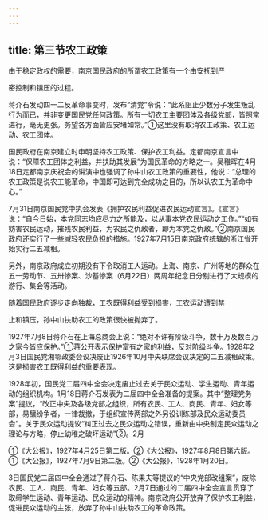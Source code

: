```yaml
---
---
---
```

title: 第三节农工政策
---



由于稳定政权的需要，南京国民政府的所谓农工政策有一个由安抚到严

密控制和镇压的过程。

蒋介石发动四一二反革命事变时，发布“清党”令说：“此系阻止少数分子发生叛乱行为而已，并非变更国民党任何政策。所有一切农工主要团体及各级党部，皆照常进行，毫无更张。务望各方面皆应安堵如常。”①这里没有取消农工政策、农工运动、农工团体。

国民政府在南京建立时申明坚持农工政策、保护农工利益。定都南京宣言中说：“保障农工团体之利益，并扶助其发展”为国民革命的方略之一。吴稚晖在4月18日定都南京庆祝会的讲演中也强调了孙中山农工政策的重要性，他说：“总理的农工政策是说农工能革命，中国即可达到完全成功之目的，所以认农工为革命中心。”

7月31日南京国民党中执会发表《拥护农民利益促进农民运动宣言》。《宣言》说：“自今日始，本党同志均应尽力之所能及，以从事本党农民运动之工作。”“如有妨害农民运动，摧残农民利益，为农民之仇敌者，即为本党之仇敌。”②南京国民政府还实行了一些减轻农民负担的措施。1927年7月15日南京政府统辖的浙江省开始实行二五减租。

另外，南京政府成立初期没有下令取消工人运动。上海、南京、广州等地的群众在五一劳动节、五卅惨案、沙基惨案（6月22日）两周年纪念日分别进行了大规模的游行、集会等活动。

随着国民政府逐步走向独裁，工农既得利益受到损害，工农运动遭到禁

止和镇压，孙中山扶助农工的政策很快被抛弃了。

1927年7月8日蒋介石在上海总商会上说：“绝对不许有阶级斗争，数十万及数百万之家今皆应保护。”①蒋公开表示保护富有之家的利益，反对阶级斗争。1928年2月3日国民党湘鄂政委会议决废止1926年10月中央联席会议决定的二五减租政策。这是损害农工既得利益的重要表现。

1928年初，国民党二届四中全会决定废止过去关于民众运动、学生运动、青年运动的组织机构。1月18日蒋介石发表为二届四中全会准备的提案。其中“整理党务案”提议，“改正中央及各级党部之组织，所有农民、工人、商民、青年、妇女等部，易釀纷争者，一律裁撤，于组织宣传两部之外另设训练部及民众运动委员会”。关于民众运动提议“纠正过去之民众运动之错误，重新由中央制定民众运动之理论与方略，停止幼稚之破坏运动”②。2月

①《大公报》，1927年4月25日第二版。②《大公报》，1927年8月8日第六版。①《大公报》，1927年7月9日第二版。②《大公报》，1928年1月20日。

3日国民党二届四中全会通过了蒋介石、陈果夫等提议的“中央党部改组案”，废除农民、工人、商民、青年、妇女等五部。2月7日通过的二届四中全会宣言贯穿了取缔学生运动、青年运动、民众运动的精神。南京政府公开放弃了保护农工利益，促进民众运动的主张，放弃了孙中山扶助农工的革命政策。